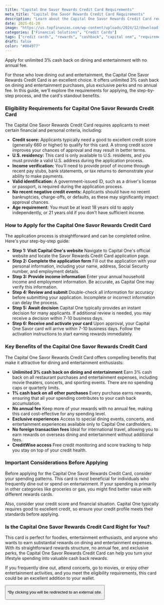 ```yaml
---
title: "Capital One Savor Rewards Credit Card Requirements"
meta_title: "Capital One Savor Rewards Credit Card Requirements"
description: "Learn about the Capital One Savor Rewards Credit Card requirements, application process, and eligibility criteria for this dining and entertainment rewards card."
date: 2025-01-20
image: "https://us.topfinanzas.com/wp-content/uploads/2024/12/download-13-1-1024x536.webp"
categories: ["Financial Solutions", "Credit Cards"]
tags: ["credit cards", "rewards", "cashback", "capital one", "requirements"]
draft: false
color: "#004977"
---
```


Apply for unlimited 3% cash back on dining and entertainment with no annual fee.

For those who love dining out and entertainment, the Capital One Savor Rewards Credit Card is an excellent choice. It offers unlimited 3% cash back on dining and entertainment purchases, plus exclusive perks and no annual fee. In this guide, we'll explore the requirements for applying, the step-by-step process, and the card's standout benefits.

### Eligibility Requirements for Capital One Savor Rewards Credit Card

The Capital One Savor Rewards Credit Card requires applicants to meet certain financial and personal criteria, including:

- **Credit score:** Applicants typically need a good to excellent credit score (generally 660 or higher) to qualify for this card. A strong credit score improves your chances of approval and may result in better terms.
- **U.S. residency:** This card is only available to U.S. residents, and you must provide a valid U.S. address during the application process.
- **Income verification:** You'll need to provide proof of income through recent pay stubs, bank statements, or tax returns to demonstrate your ability to make payments.
- **Valid identification:** A government-issued ID, such as a driver's license or passport, is required during the application process.
- **No recent negative credit events:** Applicants should have no recent bankruptcies, charge-offs, or defaults, as these may significantly impact approval chances.
- **Age requirement:** You must be at least 18 years old to apply independently, or 21 years old if you don't have sufficient income.

### How to Apply for the Capital One Savor Rewards Credit Card

The application process is straightforward and can be completed online. Here's your step-by-step guide:

- **Step 1: Visit Capital One's website**
  Navigate to Capital One's official website and locate the Savor Rewards Credit Card application page.
- **Step 2: Complete the application form**
  Fill out the application with your personal information, including your name, address, Social Security number, and employment details.
- **Step 3: Provide income information**
  Enter your annual household income and employment information. Be accurate, as Capital One may verify this information.
- **Step 4: Review and submit**
  Double-check all information for accuracy before submitting your application. Incomplete or incorrect information can delay the process.
- **Step 5: Await decision**
  Capital One typically provides an instant decision for many applicants. If additional review is needed, you may receive a decision within 7-10 business days.
- **Step 6: Receive and activate your card**
  Upon approval, your Capital One Savor card will arrive within 7-10 business days. Follow the activation instructions to start earning rewards immediately.

### Key Benefits of the Capital One Savor Rewards Credit Card

The Capital One Savor Rewards Credit Card offers compelling benefits that make it attractive for dining and entertainment enthusiasts:

- **Unlimited 3% cash back on dining and entertainment**
  Earn 3% cash back on all restaurant purchases and entertainment expenses, including movie theaters, concerts, and sporting events. There are no spending caps or quarterly limits.
- **1% cash back on all other purchases**
  Every purchase earns rewards, ensuring that all your spending contributes to your cash back accumulation.
- **No annual fee**
  Keep more of your rewards with no annual fee, making this card cost-effective for any spending level.
- **Exclusive experiences**
  Access to special dining events, concerts, and entertainment experiences available only to Capital One cardholders.
- **No foreign transaction fees**
  Ideal for international travel, allowing you to earn rewards on overseas dining and entertainment without additional fees.
- **CreditWise access**
  Free credit monitoring and score tracking to help you stay on top of your credit health.

### Important Considerations Before Applying

Before applying for the Capital One Savor Rewards Credit Card, consider your spending patterns. This card is most beneficial for individuals who frequently dine out or spend on entertainment. If your spending is primarily in other categories like groceries or gas, you might find better value with different rewards cards.

Also, consider your credit score and financial situation. Capital One typically requires good to excellent credit, so ensure your credit profile meets their standards before applying.

### Is the Capital One Savor Rewards Credit Card Right for You?

This card is perfect for foodies, entertainment enthusiasts, and anyone who wants to earn substantial rewards on dining and entertainment expenses. With its straightforward rewards structure, no annual fee, and exclusive perks, the Capital One Savor Rewards Credit Card can help you turn your lifestyle spending into valuable cash back rewards.

If you frequently dine out, attend concerts, go to movies, or enjoy other entertainment activities, and you meet the eligibility requirements, this card could be an excellent addition to your wallet.

<Button
  label="See Card Benefits"
  link="https://www.capitalone.com/credit-cards/savor/"
/>

<p class="text-sm mt-2">
  *By clicking you will be redirected to an external site.
</p>
